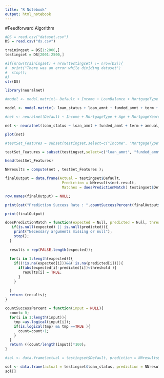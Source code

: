 ```yaml
---
title: "R Notebook"
output: html_notebook
---
```



#Feedforward Algorithm
```r
#DS = read.csv("dataset.csv")
DS = read.csv("ds.csv")

trainingset = DS[1:2000,]
testingset = DS[2001:2500,]

#if(nrow(trainingset) + nrow(testingset) != nrow(DS)){
#  print("There was an error while dividing dataset")
#  stop();
#}
str(DS)
```

```r
library(neuralnet)

#model <- model.matrix(~ Default + Income + LoanBalance + MortgageType + Age + #MortgageYears + InterestRate + LoanToValue + CreditRating, data = DS )

model <- model.matrix(~ loan_status + loan_amnt + funded_amnt + term + annual_inc, data = DS )

```

```r
#net <- neuralnet(Default ~ Income + MortgageType + Age + MortgageYears + InterestRate + LoanToValue + CreditRating, data = model, hidden = 4, linear.output = F, lifesign = "minimal", threshold = 0.1)

net <- neuralnet(loan_status ~ loan_amnt + funded_amnt + term + annual_inc, data = model, hidden = 4, linear.output = F, lifesign = "minimal", threshold = 0.1)

plot(net)
```
```r
#testSet_Features = subset(testingset,select=c("Income", "MortgageType", "Age", "MortgageYears", "InterestRate", "LoanToValue", "CreditRating"));

testSet_Features = subset(testingset,select=c("loan_amnt", "funded_amnt", "term", "annual_inc"));

head(testSet_Features)
```

```r
NNresults = compute(net , testSet_Features );

finalOutput = data.frame(Actual = testingset$Default,
                          Prediction = NNresults$net.result,
                          Matches = doesPredictionMatch( testingset$Default, NNresults$net.result, 0.3));

row.names(finalOutput) = NULL;

print(cat("Prediction Success Rate : ",countSuccessPercent(finalOutput$Matches)));

print(finalOutput)
```
```r
doesPredictionMatch = function(expected = Null, predicted = Null, threshold = 0.3){
   if(is.null(expected) || is.null(predicted)){
    print("Necessary arguments missing or null");
    stop();
  }
  
  results = rep(FALSE,length(expected));
  
  for(i in 1:length(expected)){
    if((!is.na(expected[i]))&&(!is.na(predicted[i]))){  
      if(abs(expected[i]-predicted[i])<threshold ){
        results[i] = TRUE;
      }
    }
      
  }
  return (results);
}
```

```r
countSuccessPercent = function(input = NULL){
  count= 0;
  for(i in 1:length(input)){
    tmp =as.logical(input[i]); 
    if(is.logical(tmp) && tmp ==TRUE ){
      count=count+1;
    }
  }
  return ((count/length(input))*100);  
}
```


```r
#sol <- data.frame(actual = testingset$Default, prediction = NNresults$net.result)

sol <- data.frame(actual = testingset$loan_status, prediction = NNresults$net.result)
sol[]
```

